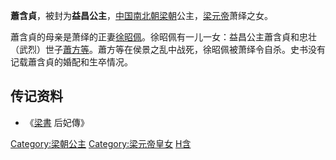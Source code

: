 {{東亞女性歷史人物
| 名稱=蕭含貞
| 身份=[[梁朝|梁朝]]公主
| 畫像=
| 說明=
| 姓=萧
| 名=
| 封爵=[[公主|公主]]
| 位號=
| 封號=益昌公主
| 出生年=
| 逝世年=
| 諡號=
| 墳墓=
| 父親=[[梁元帝|梁元帝]]萧绎
| 夫=
| 夫之父=
| 母親=[[徐昭佩|徐昭佩]]
|}}
'''蕭含貞'''，被封为'''益昌公主'''，[[中国|中国]][[南北朝|南北朝]][[梁朝|梁朝]]公主，[[梁元帝|梁元帝]]萧绎之女。

蕭含貞的母亲是萧绎的正妻[[徐昭佩|徐昭佩]]。徐昭佩有一儿一女：益昌公主蕭含貞和忠壮（武烈）世子[[蕭方等|蕭方等]]。蕭方等在侯景之乱中战死，徐昭佩被萧绎令自杀。史书没有记载蕭含貞的婚配和生卒情况。

== 传记资料 ==
*《[[梁書|梁書]] 后妃傳》

[[Category:梁朝公主|Category:梁朝公主]]
[[Category:梁元帝皇女|Category:梁元帝皇女]]
[[Category:蘭陵蕭氏|H含]]
